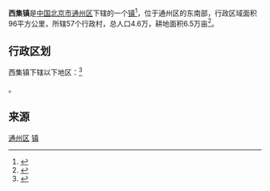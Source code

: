 {{中国乡级行政区
|景观照片文件名 = Aerial View South of Beijing, 2019 (48197841461).jpg
|景观照片描述 = [[北运河|北运河]]流经西集镇
|汉语拼音 = 
|其他语言 = 
|其他语言名称 = 
|旧称 = 
|地名出处 = 
|位置图文件名 = 
|位置图描述 = 
|自定义图片= 
|建置时间 = 
|政府驻地 = 
|毗邻 = 
|总面积 = 
|总人口 = 
|总人口年份 = 
|户籍人口 = 
|户籍人口年份 = 
|常住人口 = 
|常住人口年份 = 
|人口密度 = 
|GDP = 
|GDP年份 = 
|邮政编码 = 
|电话区号 = 10
|官方网站 = 
|网站名称 = 
|11/01/12/110/000}}
'''西集镇'''是[[中华人民共和国|中国]][[北京市|北京市]][[通州区_(北京市)|通州区]]下辖的一个[[行政建制镇|镇]]<ref>{{PRC admin/ref sgc|{{PRC admin/parent|11/01/12/110/000}}}}</ref>，位于通州区的东南部，行政区域面积96平方公里，所辖57个行政村，总人口4.6万，耕地面积6.5万亩<ref>{{Cite web |url=http://www.agricom.com.cn/%CE%F7%BC%AF%D5%F2/01.htm |title=存档副本 |access-date=2008-07-14 |archive-date=2016-10-03 |archive-url=https://web.archive.org/web/20161003065405/http://www.agricom.com.cn/%CE%F7%BC%AF%D5%F2/01.htm |dead-url=yes }}</ref>。

== 行政区划 ==
西集镇下辖以下地区：<ref>{{PRC admin/ref sgc|11/01/12/110/000}}</ref>

{{PRC admin/children|11/01/12/110/000}}。

==来源==
{{Reflist|2}}

{{北京市通州区行政区划}}
{{北京市通州区行政区划图}}
{{北京行政区划小作品}}

[[Category:北京市乡镇|通州区]]
[[Category:北京市通州区行政区划|镇]]